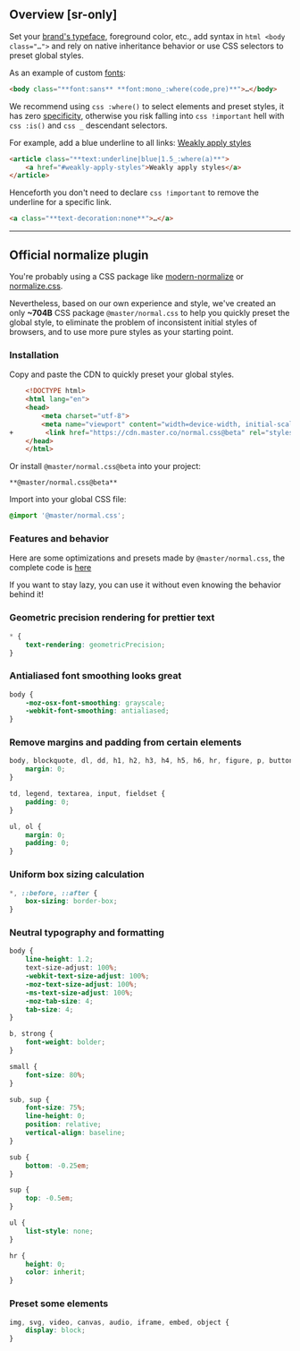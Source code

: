 ## Overview [sr-only]

Set your [brand's typeface](/docs/design-tokens#custom-typeface), foreground color, etc., add syntax in `html <body class="…">` and rely on native inheritance behavior or use CSS selectors to preset global styles.

As an example of custom [fonts](/docs/fonts):
```html
<body class="**font:sans** **font:mono_:where(code,pre)**">…</body>
```

We recommend using `css :where()` to select elements and preset styles, it has zero [specificity](https://developer.mozilla.org/en-US/docs/Web/CSS/Specificity), otherwise you risk falling into `css !important` hell with `css :is()` and `css _` descendant selectors.

For example, add a blue underline to all links:
<Demo>
    <a href="#weakly-apply-styles" className="text:underline|blue|1.5!">Weakly apply styles</a>
</Demo>
```html
<article class="**text:underline|blue|1.5_:where(a)**">
    <a href="#weakly-apply-styles">Weakly apply styles</a>
</article>
```
Henceforth you don't need to declare `css !important` to remove the underline for a specific link.
```html
<a class="**text-decoration:none**">…</a>
```

---

## Official normalize plugin
You're probably using a CSS package like [modern-normalize](https://github.com/sindresorhus/modern-normalize) or [normalize.css](https://github.com/necolas/normalize.css).

Nevertheless, based on our own experience and style, we've created an only **~704B** CSS package `@master/normal.css` to help you quickly preset the global style, to eliminate the problem of inconsistent initial styles of browsers, and to use more pure styles as your starting point.

### Installation
Copy and paste the CDN to quickly preset your global styles.
```html name=index.html
    <!DOCTYPE html>
    <html lang="en">
    <head>
        <meta charset="utf-8">
        <meta name="viewport" content="width=device-width, initial-scale=1">
+        <link href="https://cdn.master.co/normal.css@beta" rel="stylesheet">
    </head>
    </html>
```
Or install `@master/normal.css@beta` into your project:
```install
**@master/normal.css@beta**
```

Import into your global CSS file:

```css name=main.css
@import '@master/normal.css';
```

### Features and behavior
Here are some optimizations and presets made by `@master/normal.css`, the complete code is [here](https://github.com/master-co/css/tree/beta/packages/normal.css)

If you want to stay lazy, you can use it without even knowing the behavior behind it!

### Geometric precision rendering for prettier text
```css
* {
    text-rendering: geometricPrecision;
}
```
            
### Antialiased font smoothing looks great
```css
body {
    -moz-osx-font-smoothing: grayscale;
    -webkit-font-smoothing: antialiased;
}
```
            
### Remove margins and padding from certain elements
```css
body, blockquote, dl, dd, h1, h2, h3, h4, h5, h6, hr, figure, p, button, optgroup, select, textarea, pre {
    margin: 0;
}

td, legend, textarea, input, fieldset {
    padding: 0;
}

ul, ol {
    margin: 0;
    padding: 0;
}
```
            
### Uniform box sizing calculation
```css
*, ::before, ::after {
    box-sizing: border-box;
}
```
            
### Neutral typography and formatting
```css
body {
    line-height: 1.2;
    text-size-adjust: 100%;
    -webkit-text-size-adjust: 100%;
    -moz-text-size-adjust: 100%;
    -ms-text-size-adjust: 100%;
    -moz-tab-size: 4;
    tab-size: 4;
}

b, strong {
    font-weight: bolder;
}

small {
    font-size: 80%;
}

sub, sup {
    font-size: 75%;
    line-height: 0;
    position: relative;
    vertical-align: baseline;
}

sub {
    bottom: -0.25em;
}

sup {
    top: -0.5em;
}

ul {
    list-style: none;
}

hr {
    height: 0;
    color: inherit;
}
```
            
### Preset some elements
```css
img, svg, video, canvas, audio, iframe, embed, object {
    display: block;
}
```
